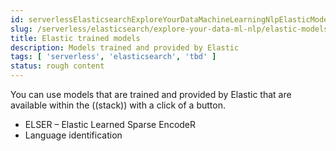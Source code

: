 ```yaml
---
id: serverlessElasticsearchExploreYourDataMachineLearningNlpElasticModels
slug: /serverless/elasticsearch/explore-your-data-ml-nlp/elastic-models
title: Elastic trained models
description: Models trained and provided by Elastic
tags: [ 'serverless', 'elasticsearch', 'tbd' ]
status: rough content
---
```


You can use models that are trained and provided by Elastic that are available 
within the ((stack)) with a click of a button.

* <DocLink id="serverlessElasticsearchExploreYourDataMachineLearningNlpElser">ELSER – Elastic Learned Sparse EncodeR</DocLink>
* <DocLink id="serverlessElasticsearchExploreYourDataMachineLearningNlpLangIdent">Language identification</DocLink> 